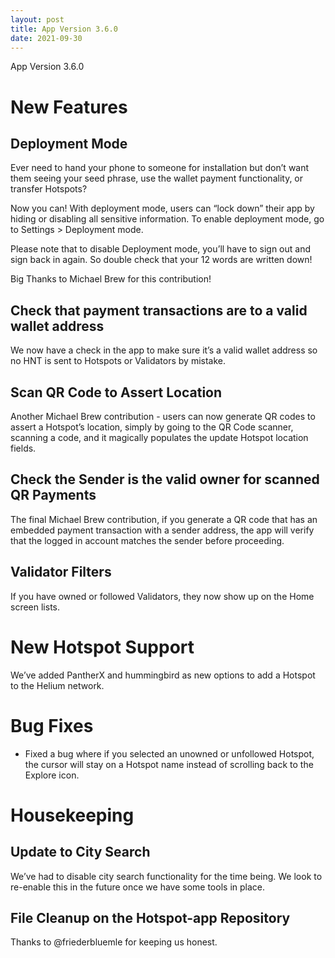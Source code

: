 ```yaml
---
layout: post
title: App Version 3.6.0
date: 2021-09-30
---
```


App Version 3.6.0

# New Features

## Deployment Mode

Ever need to hand your phone to someone for installation but don’t want them seeing your seed
phrase, use the wallet payment functionality, or transfer Hotspots?

Now you can! With deployment mode, users can “lock down” their app by hiding or disabling all
sensitive information. To enable deployment mode, go to Settings > Deployment mode.

Please note that to disable Deployment mode, you’ll have to sign out and sign back in again. So
double check that your 12 words are written down!

Big Thanks to Michael Brew for this contribution!

## Check that payment transactions are to a valid wallet address

We now have a check in the app to make sure it’s a valid wallet address so no HNT is sent to
Hotspots or Validators by mistake.

## Scan QR Code to Assert Location

Another Michael Brew contribution - users can now generate QR codes to assert a Hotspot’s location,
simply by going to the QR Code scanner, scanning a code, and it magically populates the update
Hotspot location fields.

## Check the Sender is the valid owner for scanned QR Payments

The final Michael Brew contribution, if you generate a QR code that has an embedded payment
transaction with a sender address, the app will verify that the logged in account matches the sender
before proceeding.

## Validator Filters

If you have owned or followed Validators, they now show up on the Home screen lists.

# New Hotspot Support

We’ve added PantherX and hummingbird as new options to add a Hotspot to the Helium network.

# Bug Fixes

- Fixed a bug where if you selected an unowned or unfollowed Hotspot, the cursor will stay on a
  Hotspot name instead of scrolling back to the Explore icon.

# Housekeeping

## Update to City Search

We’ve had to disable city search functionality for the time being. We look to re-enable this in the
future once we have some tools in place.

## File Cleanup on the Hotspot-app Repository

Thanks to @friederbluemle for keeping us honest.
